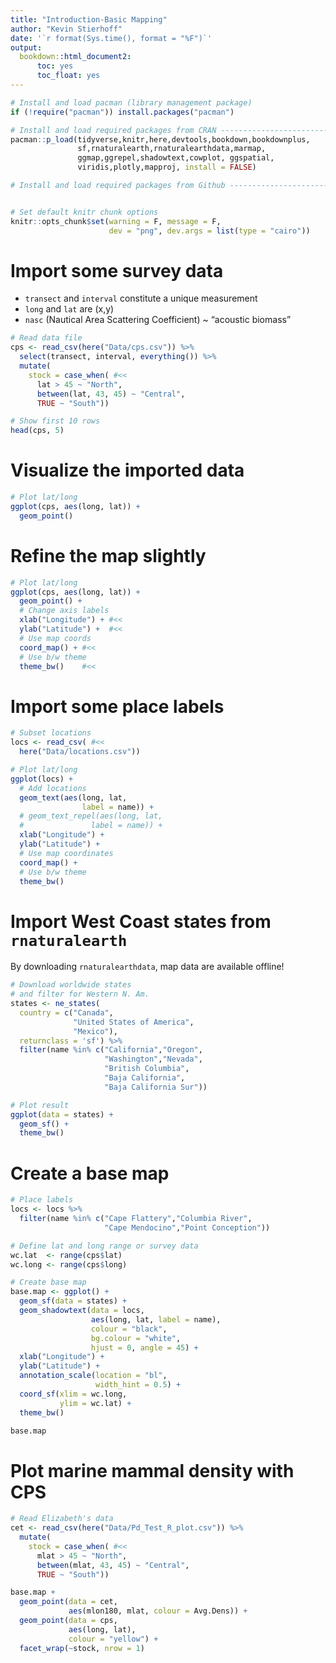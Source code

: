 ```yaml
---
title: "Introduction-Basic Mapping"
author: "Kevin Stierhoff"
date: '`r format(Sys.time(), format = "%F")`'
output: 
  bookdown::html_document2:
      toc: yes
      toc_float: yes
---
```


```r
# Install and load pacman (library management package)
if (!require("pacman")) install.packages("pacman")

# Install and load required packages from CRAN ---------------------------------
pacman::p_load(tidyverse,knitr,here,devtools,bookdown,bookdownplus,
               sf,rnaturalearth,rnaturalearthdata,marmap,
               ggmap,ggrepel,shadowtext,cowplot, ggspatial,
               viridis,plotly,mapproj, install = FALSE)

# Install and load required packages from Github -------------------------------


# Set default knitr chunk options
knitr::opts_chunk$set(warning = F, message = F, 
                      dev = "png", dev.args = list(type = "cairo"))  
```

# Import some survey data

- `transect` and `interval` constitute a unique measurement
- `long` and `lat` are (x,y)
- `nasc` (Nautical Area Scattering Coefficient) ~ "acoustic biomass"

```r
# Read data file
cps <- read_csv(here("Data/cps.csv")) %>% 
  select(transect, interval, everything()) %>% 
  mutate(
    stock = case_when( #<<
      lat > 45 ~ "North",
      between(lat, 43, 45) ~ "Central",
      TRUE ~ "South"))

# Show first 10 rows
head(cps, 5)
```

# Visualize the imported data

```r
# Plot lat/long
ggplot(cps, aes(long, lat)) +
  geom_point() 
```

# Refine the map slightly

```r
# Plot lat/long
ggplot(cps, aes(long, lat)) +
  geom_point() +
  # Change axis labels
  xlab("Longitude") + #<<
  ylab("Latitude") +  #<<
  # Use map coords
  coord_map() + #<< 
  # Use b/w theme
  theme_bw()    #<< 
```

# Import some place labels

```r
# Subset locations
locs <- read_csv( #<<
  here("Data/locations.csv"))

# Plot lat/long
ggplot(locs) +
  # Add locations
  geom_text(aes(long, lat,
                label = name)) +
  # geom_text_repel(aes(long, lat, 
  #               label = name)) +
  xlab("Longitude") + 
  ylab("Latitude") +
  # Use map coordinates
  coord_map() +
  # Use b/w theme
  theme_bw() 
```

# Import West Coast states from `rnaturalearth`

By downloading `rnaturalearthdata`, map data are available offline!

```r
# Download worldwide states 
# and filter for Western N. Am.
states <- ne_states(
  country = c("Canada",
              "United States of America",
              "Mexico"),
  returnclass = 'sf') %>% 
  filter(name %in% c("California","Oregon",
                     "Washington","Nevada",
                     "British Columbia",
                     "Baja California",
                     "Baja California Sur"))

# Plot result
ggplot(data = states) +
  geom_sf() +
  theme_bw()
```

# Create a base map

```r
# Place labels
locs <- locs %>% 
  filter(name %in% c("Cape Flattery","Columbia River",
                     "Cape Mendocino","Point Conception"))

# Define lat and long range or survey data
wc.lat  <- range(cps$lat)
wc.long <- range(cps$long)

# Create base map
base.map <- ggplot() +
  geom_sf(data = states) +
  geom_shadowtext(data = locs,
                  aes(long, lat, label = name),
                  colour = "black", 
                  bg.colour = "white",
                  hjust = 0, angle = 45) +
  xlab("Longitude") +
  ylab("Latitude") + 
  annotation_scale(location = "bl", 
                   width_hint = 0.5) +
  coord_sf(xlim = wc.long,
           ylim = wc.lat) +
  theme_bw()

base.map
```

# Plot marine mammal density with CPS

```r
# Read Elizabeth's data
cet <- read_csv(here("Data/Pd_Test_R_plot.csv")) %>% 
  mutate(
    stock = case_when( #<<
      mlat > 45 ~ "North",
      between(mlat, 43, 45) ~ "Central",
      TRUE ~ "South"))

base.map + 
  geom_point(data = cet,
             aes(mlon180, mlat, colour = Avg.Dens)) +
  geom_point(data = cps,
             aes(long, lat),
             colour = "yellow") +
  facet_wrap(~stock, nrow = 1)
```






